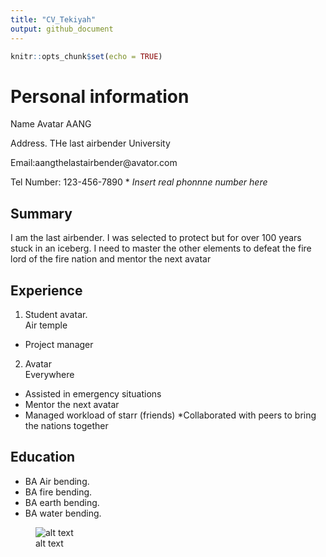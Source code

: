 ```yaml
---
title: "CV_Tekiyah"
output: github_document
---
```


```r
knitr::opts_chunk$set(echo = TRUE)
```

# Personal information
Name Avatar AANG

Address. THe last airbender University

Email:aangthelastairbender@avator.com 

Tel Number: 123-456-7890
* *Insert real phonnne number here* 


## Summary 
I am the last airbender. I was selected to protect but for over 100 years stuck in an iceberg. I need to master the other elements to defeat the fire lord of the fire nation and mentor the next avatar


## Experience 
1. Student avatar.  
Air temple

* Project manager 


2. Avatar  
Everywhere 

* Assisted in emergency situations 
* Mentor the next avatar 
* Managed workload of starr (friends) 
*Collaborated with peers to bring the nations together 






## Education 

* BA Air bending. 
* BA fire bending.  
* BA earth bending.  
* BA water bending.  

![alt text](https://static1.srcdn.com/wordpress/wp-content/uploads/2020/07/Aang-Avatar-The-Last-Airbender.jpg)

